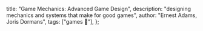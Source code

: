   title: "Game Mechanics: Advanced Game Design",
  description: "designing mechanics and systems that make for good games",
  author: "Ernest Adams, Joris Dormans",
  tags: ["games 🎲"],
};
